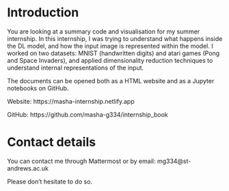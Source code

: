 # Introduction {.unnumbered}

You are looking at a summary code and visualisation for my summer internship. In this internship, I was trying to understand what happens inside the DL model, and how the input image is represented within the model. I worked on two datasets: MNIST (handwritten digits) and atari games (Pong and Space Invaders), and applied dimensionality reduction techniques to understand internal representations of the input.




The documents can be opened both as a HTML website and as a Jupyter notebooks on GitHub.

Website: https://masha-internship.netlify.app

GitHub: https://github.com/masha-g334/internship_book

# Contact details

You can contact me through Mattermost or by email: mg334@st-andrews.ac.uk

Please don't hesitate to do so.